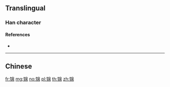 {{character info/new}}
{{also|錦}}
==Translingual==

===Han character===
{{Han char|rn=167|rad=钅|as=08|sn=13|four=|canj=CHAB,OPHAB,XCHAB|ids=⿰钅帛}}

====References====
* {{Han ref|kx=1328.061|hdz=64222.030|uh=9526|ud=38182}}

----

==Chinese==
{{zh-see|錦}}

[[fr:锦]]
[[mg:锦]]
[[no:锦]]
[[pl:锦]]
[[th:锦]]
[[zh:锦]]